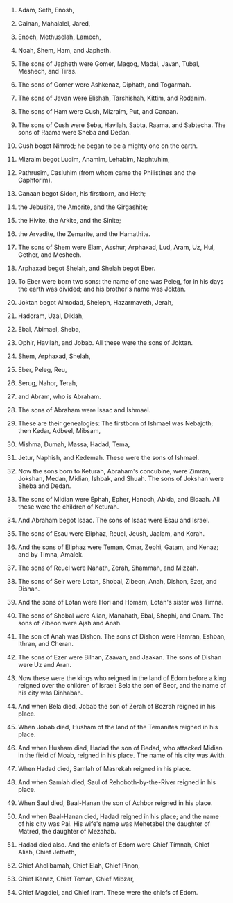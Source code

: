
1. Adam, Seth, Enosh,

2. Cainan, Mahalalel, Jared,

3. Enoch, Methuselah, Lamech,

4. Noah, Shem, Ham, and Japheth.

5. The sons of Japheth were Gomer, Magog, Madai, Javan, Tubal, Meshech, and Tiras.

6. The sons of Gomer were Ashkenaz, Diphath, and Togarmah.

7. The sons of Javan were Elishah, Tarshishah, Kittim, and Rodanim.

8. The sons of Ham were Cush, Mizraim, Put, and Canaan.

9. The sons of Cush were Seba, Havilah, Sabta, Raama, and Sabtecha. The sons of Raama were Sheba and Dedan.

10. Cush begot Nimrod; he began to be a mighty one on the earth.

11. Mizraim begot Ludim, Anamim, Lehabim, Naphtuhim,

12. Pathrusim, Casluhim (from whom came the Philistines and the Caphtorim).

13. Canaan begot Sidon, his firstborn, and Heth;

14. the Jebusite, the Amorite, and the Girgashite;

15. the Hivite, the Arkite, and the Sinite;

16. the Arvadite, the Zemarite, and the Hamathite.

17. The sons of Shem were Elam, Asshur, Arphaxad, Lud, Aram, Uz, Hul, Gether, and Meshech.

18. Arphaxad begot Shelah, and Shelah begot Eber.

19. To Eber were born two sons: the name of one was Peleg, for in his days the earth was divided; and his brother's name was Joktan.

20. Joktan begot Almodad, Sheleph, Hazarmaveth, Jerah,

21. Hadoram, Uzal, Diklah,

22. Ebal, Abimael, Sheba,

23. Ophir, Havilah, and Jobab. All these were the sons of Joktan.

24. Shem, Arphaxad, Shelah,

25. Eber, Peleg, Reu,

26. Serug, Nahor, Terah,

27. and Abram, who is Abraham.

28. The sons of Abraham were Isaac and Ishmael.

29. These are their genealogies: The firstborn of Ishmael was Nebajoth; then Kedar, Adbeel, Mibsam,

30. Mishma, Dumah, Massa, Hadad, Tema,

31. Jetur, Naphish, and Kedemah. These were the sons of Ishmael.

32. Now the sons born to Keturah, Abraham's concubine, were Zimran, Jokshan, Medan, Midian, Ishbak, and Shuah. The sons of Jokshan were Sheba and Dedan.

33. The sons of Midian were Ephah, Epher, Hanoch, Abida, and Eldaah. All these were the children of Keturah.

34. And Abraham begot Isaac. The sons of Isaac were Esau and Israel.

35. The sons of Esau were Eliphaz, Reuel, Jeush, Jaalam, and Korah.

36. And the sons of Eliphaz were Teman, Omar, Zephi, Gatam, and Kenaz; and by Timna, Amalek.

37. The sons of Reuel were Nahath, Zerah, Shammah, and Mizzah.

38. The sons of Seir were Lotan, Shobal, Zibeon, Anah, Dishon, Ezer, and Dishan.

39. And the sons of Lotan were Hori and Homam; Lotan's sister was Timna.

40. The sons of Shobal were Alian, Manahath, Ebal, Shephi, and Onam. The sons of Zibeon were Ajah and Anah.

41. The son of Anah was Dishon. The sons of Dishon were Hamran, Eshban, Ithran, and Cheran.

42. The sons of Ezer were Bilhan, Zaavan, and Jaakan. The sons of Dishan were Uz and Aran.

43. Now these were the kings who reigned in the land of Edom before a king reigned over the children of Israel: Bela the son of Beor, and the name of his city was Dinhabah.

44. And when Bela died, Jobab the son of Zerah of Bozrah reigned in his place.

45. When Jobab died, Husham of the land of the Temanites reigned in his place.

46. And when Husham died, Hadad the son of Bedad, who attacked Midian in the field of Moab, reigned in his place. The name of his city was Avith.

47. When Hadad died, Samlah of Masrekah reigned in his place.

48. And when Samlah died, Saul of Rehoboth-by-the-River reigned in his place.

49. When Saul died, Baal-Hanan the son of Achbor reigned in his place.

50. And when Baal-Hanan died, Hadad reigned in his place; and the name of his city was Pai. His wife's name was Mehetabel the daughter of Matred, the daughter of Mezahab.

51. Hadad died also. And the chiefs of Edom were Chief Timnah, Chief Aliah, Chief Jetheth,

52. Chief Aholibamah, Chief Elah, Chief Pinon,

53. Chief Kenaz, Chief Teman, Chief Mibzar,

54. Chief Magdiel, and Chief Iram. These were the chiefs of Edom.


